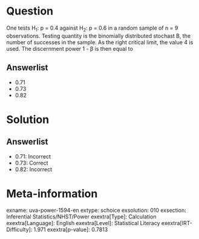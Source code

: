 Question
========

One tests H~1~: p = 0.4 against H~2~: p = 0.6 in a random sample of n = 9 observations. Testing quantity is the binomially distributed stochast B, the number of successes in the sample. As the right critical limit, the value 4 is used. The discernment power 1 - β is then equal to

Answerlist
----------

* 0.71
* 0.73
* 0.82

Solution
========

Answerlist
----------

* 0.71: Incorrect
* 0.73: Correct
* 0.82: Incorrect

Meta-information
================
exname: uva-power-1594-en
extype: schoice
exsolution: 010
exsection: Inferential Statistics/NHST/Power
exextra[Type]: Calculation
exextra[Language]: English
exextra[Level]: Statistical Literacy
exextra[IRT-Difficulty]: 1.971
exextra[p-value]: 0.7813
